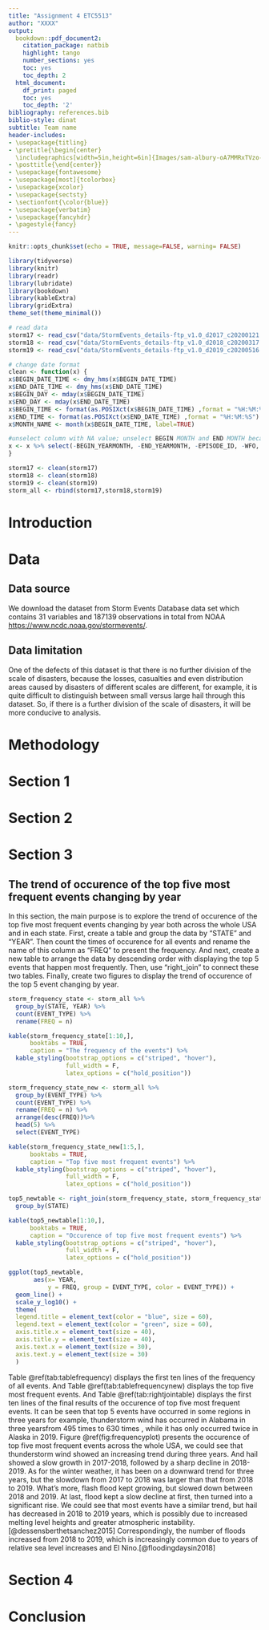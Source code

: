 ```yaml
---
title: "Assignment 4 ETC5513"
author: "XXXX"
output:
  bookdown::pdf_document2:
    citation_package: natbib
    highlight: tango
    number_sections: yes
    toc: yes
    toc_depth: 2
  html_document:
    df_print: paged
    toc: yes
    toc_depth: '2'
bibliography: references.bib 
biblio-style: dinat
subtitle: Team name
header-includes:
- \usepackage{titling}
- \pretitle{\begin{center} 
  \includegraphics[width=5in,height=6in]{Images/sam-albury-oA7MMRxTVzo-unsplash.jpg}\LARGE\\}
- \posttitle{\end{center}}
- \usepackage{fontawesome}
- \usepackage[most]{tcolorbox}
- \usepackage{xcolor}
- \usepackage{sectsty}
- \sectionfont{\color{blue}}
- \usepackage{verbatim}
- \usepackage{fancyhdr}
- \pagestyle{fancy}
---
```


```r
knitr::opts_chunk$set(echo = TRUE, message=FALSE, warning= FALSE)
```

```r
library(tidyverse)
library(knitr)
library(readr)
library(lubridate)
library(bookdown)
library(kableExtra)
library(gridExtra)
theme_set(theme_minimal())
```

```r
# read data
storm17 <- read_csv("data/StormEvents_details-ftp_v1.0_d2017_c20200121.csv")
storm18 <- read_csv("data/StormEvents_details-ftp_v1.0_d2018_c20200317.csv")
storm19 <- read_csv("data/StormEvents_details-ftp_v1.0_d2019_c20200516.csv")

# change date format
clean <- function(x) {
x$BEGIN_DATE_TIME <- dmy_hms(x$BEGIN_DATE_TIME) 
x$END_DATE_TIME <- dmy_hms(x$END_DATE_TIME)
x$BEGIN_DAY <- mday(x$BEGIN_DATE_TIME)
x$END_DAY <- mday(x$END_DATE_TIME)
x$BEGIN_TIME <- format(as.POSIXct(x$BEGIN_DATE_TIME) ,format = "%H:%M:%S") 
x$END_TIME <- format(as.POSIXct(x$END_DATE_TIME) ,format = "%H:%M:%S") 
x$MONTH_NAME <- month(x$BEGIN_DATE_TIME, label=TRUE)

#unselect column with NA value; unselect BEGIN MONTH and END MONTH because there are already MONTH column
x <- x %>% select(-BEGIN_YEARMONTH, -END_YEARMONTH, -EPISODE_ID, -WFO, -CZ_TIMEZONE, -SOURCE, -MAGNITUDE_TYPE,-CATEGORY, -FLOOD_CAUSE,-TOR_OTHER_WFO,- TOR_OTHER_CZ_STATE, -TOR_OTHER_CZ_FIPS, - TOR_OTHER_CZ_NAME, - BEGIN_AZIMUTH, -BEGIN_LOCATION, -END_AZIMUTH, -END_LOCATION, -EPISODE_NARRATIVE, -EVENT_NARRATIVE, -DATA_SOURCE) 
}

storm17 <- clean(storm17)
storm18 <- clean(storm18)
storm19 <- clean(storm19)
storm_all <- rbind(storm17,storm18,storm19)
```

\clearpage

# Introduction

\clearpage

# Data

## Data source

We download the dataset from Storm Events Database data set which contains 31 variables and 187139 observations in total from NOAA <https://www.ncdc.noaa.gov/stormevents/>.

## Data limitation

One of the defects of this dataset is that there is no further division of the scale of disasters, because the losses, casualties and even distribution areas caused by disasters of different scales are different, for example, it is quite difficult to distinguish between small versus large hail through this dataset. So, if there is a further division of the scale of disasters, it will be more conducive to analysis.

\clearpage

# Methodology

\clearpage

# Section 1


\clearpage

# Section 2


\clearpage

# Section 3

## The trend of occurence of the top five most frequent events changing by year 

In this section, the main purpose is to explore the trend of occurence of the top five most frequent events changing by year both across the whole USA and in each state. First, create a table and group the data by "STATE" and "YEAR". Then count the times of occurence for all events and rename the name of this column as "FREQ" to present the frequency. And next, create a new table to arrange the data by descending order with displaying the top 5 events that happen most frequently. Then, use "right_join" to connect these two tables. Finally, create two figures to display the trend of occurence of the top 5 event changing by year.
```r
storm_frequency_state <- storm_all %>%
  group_by(STATE, YEAR) %>%
  count(EVENT_TYPE) %>%
  rename(FREQ = n) 
```

```r
kable(storm_frequency_state[1:10,],
      booktabs = TRUE, 
      caption = "The frequency of the events") %>%
  kable_styling(bootstrap_options = c("striped", "hover"), 
                full_width = F,
                latex_options = c("hold_position"))
```


```r
storm_frequency_state_new <- storm_all %>%
  group_by(EVENT_TYPE) %>%
  count(EVENT_TYPE) %>%
  rename(FREQ = n) %>%
  arrange(desc(FREQ))%>%
  head(5) %>%
  select(EVENT_TYPE)
```

```r
kable(storm_frequency_state_new[1:5,],
      booktabs = TRUE, 
      caption = "Top five most frequent events") %>%
  kable_styling(bootstrap_options = c("striped", "hover"), 
                full_width = F,
                latex_options = c("hold_position"))
```

```r
top5_newtable <- right_join(storm_frequency_state, storm_frequency_state_new, by = "EVENT_TYPE") %>%
  group_by(STATE)
```

```r
kable(top5_newtable[1:10,],
      booktabs = TRUE, 
      caption = "Occurence of top five most frequent events") %>%
  kable_styling(bootstrap_options = c("striped", "hover"), 
                full_width = F,
                latex_options = c("hold_position"))
```

```r
ggplot(top5_newtable,
       aes(x= YEAR, 
           y = FREQ, group = EVENT_TYPE, color = EVENT_TYPE)) +
  geom_line() +
  scale_y_log10() +
  theme(
  legend.title = element_text(color = "blue", size = 60),
  legend.text = element_text(color = "green", size = 60),
  axis.title.x = element_text(size = 40),
  axis.title.y = element_text(size = 40),
  axis.text.x = element_text(size = 30),
  axis.text.y = element_text(size = 30)
  )
```


Table \@ref(tab:tablefrequency) displays the first ten lines of the frequency of all events. And Table \@ref(tab:tablefrequencynew) displays the top five most frequent events. And Table \@ref(tab:rightjointable) displays the first ten lines of the final results of the occurence of top five most frequent events. It can be seen that top 5 events have occurred in some regions in three years for example, thunderstorm wind has occurred in Alabama in three yearsfrom 495 times to 630 times , while it has only occurred twice in Alaska in 2019.
Figure \@ref(fig:frequencyplot) presents the occurence of top five most frequent events across the whole USA, we could see that thunderstorm wind showed an increasing trend during three years. And hail showed a slow growth in 2017-2018, followed by a sharp decline in 2018-2019. As for the winter weather, it has been on a downward trend for three years, but the slowdown from 2017 to 2018 was larger than that from 2018 to 2019. What's more, flash flood kept growing, but slowed down between 2018 and 2019. At last, flood kept a slow decline at first, then turned into a significant rise. 
We could see that most events have a similar trend, but hail has decreased in 2018 to 2019 years, which is possibly due to increased melting level heights and greater atmospheric instability.[@dessensberthetsanchez2015] Correspondingly, the number of floods increased from 2018 to 2019, which is increasingly common due to years of relative sea level increases and El Nino.[@floodingdaysin2018]

\clearpage

# Section 4

\clearpage

# Conclusion

\clearpage

